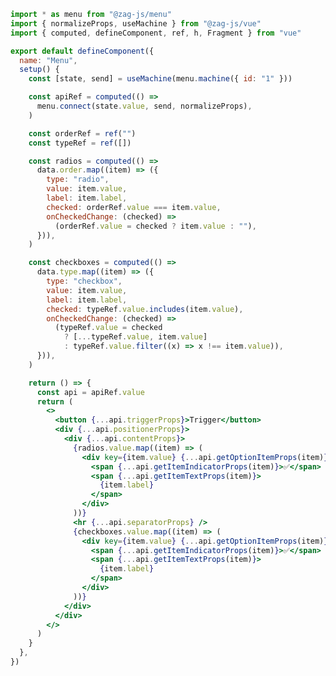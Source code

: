 ```jsx
import * as menu from "@zag-js/menu"
import { normalizeProps, useMachine } from "@zag-js/vue"
import { computed, defineComponent, ref, h, Fragment } from "vue"

export default defineComponent({
  name: "Menu",
  setup() {
    const [state, send] = useMachine(menu.machine({ id: "1" }))

    const apiRef = computed(() =>
      menu.connect(state.value, send, normalizeProps),
    )

    const orderRef = ref("")
    const typeRef = ref([])

    const radios = computed(() =>
      data.order.map((item) => ({
        type: "radio",
        value: item.value,
        label: item.label,
        checked: orderRef.value === item.value,
        onCheckedChange: (checked) =>
          (orderRef.value = checked ? item.value : ""),
      })),
    )

    const checkboxes = computed(() =>
      data.type.map((item) => ({
        type: "checkbox",
        value: item.value,
        label: item.label,
        checked: typeRef.value.includes(item.value),
        onCheckedChange: (checked) =>
          (typeRef.value = checked
            ? [...typeRef.value, item.value]
            : typeRef.value.filter((x) => x !== item.value)),
      })),
    )

    return () => {
      const api = apiRef.value
      return (
        <>
          <button {...api.triggerProps}>Trigger</button>
          <div {...api.positionerProps}>
            <div {...api.contentProps}>
              {radios.value.map((item) => (
                <div key={item.value} {...api.getOptionItemProps(item)}>
                  <span {...api.getItemIndicatorProps(item)}>✅</span>
                  <span {...api.getItemTextProps(item)}>
                    {item.label}
                  </span>
                </div>
              ))}
              <hr {...api.separatorProps} />
              {checkboxes.value.map((item) => (
                <div key={item.value} {...api.getOptionItemProps(item)}>
                  <span {...api.getItemIndicatorProps(item)}>✅</span>
                  <span {...api.getItemTextProps(item)}>
                    {item.label}
                  </span>
                </div>
              ))}
            </div>
          </div>
        </>
      )
    }
  },
})
```

